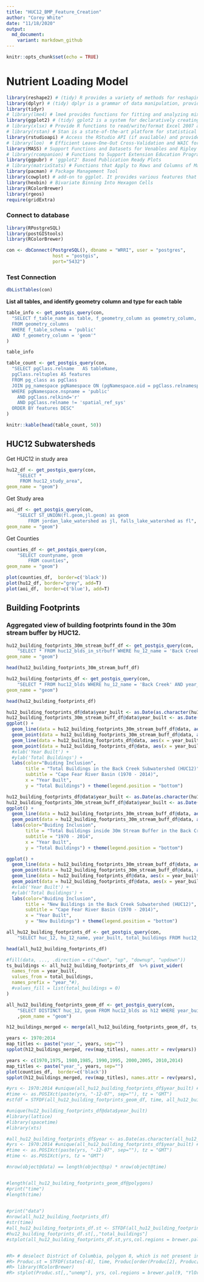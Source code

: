 ```yaml
---
title: "HUC12_BMP_Feature_Creation"
author: "Corey White"
date: "11/18/2020"
output:
  md_document:
    variant: markdown_github
---
```


```r
knitr::opts_chunk$set(echo = TRUE)
```
# Nutrient Loading Model

```r
library(reshape2) # (tidy) R provides a variety of methods for reshaping data prior to analysis.
library(dplyr) # (tidy) dplyr is a grammar of data manipulation, providing a consistent set of verbs that help you solve the most common data manipulation challenges:
library(tidyr)
# library(lme4) # lme4 provides functions for fitting and analyzing mixed models: linear (lmer), generalized linear(glmer) and nonlinear (nlmer.)
library(ggplot2) # (tidy) gplot2 is a system for declaratively creating graphics
# library(xlsx) # Provide R functions to read/write/format Excel 2007 and Excel 97/2000/XP/2003 file formats.
# library(rstan) # Stan is a state-of-the-art platform for statistical modeling and high-performance statistical computation. 
library(rstudioapi) # Access the RStudio API (if available) and provide informative error messages when it's not.
# library(loo)  # Efficient Leave-One-Out Cross-Validation and WAIC for Bayesian Models
library(MASS) # Support Functions and Datasets for Venables and Ripley's MASS
# library(rcompanion) # Functions to Support Extension Education Program Evaluation
library(ggpubr) # 'ggplot2' Based Publication Ready Plots
# library(matrixStats) # Functions that Apply to Rows and Columns of Matrices (and to Vectors)
library(pacman) # Package Management Tool
library(cowplot) # add-on to ggplot. It provides various features that help with creating publication-quality figures, such as a set of themes, functions to align plots and arrange them into complex compound figures, and functions that make it easy to annotate plots and or mix plots with images.
library(hexbin) # Bivariate Binning Into Hexagon Cells
library(RColorBrewer)
library(rgeos)
require(gridExtra)

```


### Connect to database
```r
library(RPostgreSQL)
library(postGIStools)
library(RColorBrewer)

con <- dbConnect(PostgreSQL(), dbname = "WRRI", user = "postgres",
                 host = "postgis",
                 port="5432")
```
### Test Connection
```r
dbListTables(con) 
```

**List all tables, and identify geometry column and type for each table**

```r
table_info <- get_postgis_query(con, 
  "SELECT f_table_name as table, f_geometry_column as geometry_column, srid, type
  FROM geometry_columns 
  WHERE f_table_schema = 'public' 
  AND f_geometry_column = 'geom'"
)

table_info

```

```r
table_count <- get_postgis_query(con, 
  "SELECT pgClass.relname   AS tableName,
  pgClass.reltuples AS features
  FROM pg_class as pgClass
  JOIN pg_namespace pgNamespace ON (pgNamespace.oid = pgClass.relnamespace)
  WHERE pgNamespace.nspname = 'public' 
    AND pgClass.relkind='r' 
    AND pgClass.relname != 'spatial_ref_sys'
  ORDER BY features DESC"
)

knitr::kable(head(table_count, 50))
```


## HUC12 Subwatersheds

Get HUC12 in study area
```r

hu12_df <- get_postgis_query(con, 
    "SELECT *
     FROM huc12_study_area",
geom_name = "geom")
```

Get Study area
```r
aoi_df <- get_postgis_query(con, 
    "SELECT ST_UNION(fl.geom,jl.geom) as geom 
		FROM jordan_lake_watershed as jl, falls_lake_watershed as fl",
geom_name = "geom")
```

Get Counties
```r
counties_df <- get_postgis_query(con, 
    "SELECT countyname, geom 
		FROM counties",
geom_name = "geom")
```


```r
plot(counties_df,  border=c('black'))
plot(hu12_df, border="grey", add=T)
plot(aoi_df,  border=c('blue'), add=T)
```


## Building Footprints

### Aggregated view of building footprints found in the 30m stream buffer by HUC12.

```r

hu12_building_footprints_30m_stream_buff_df <- get_postgis_query(con, 
    "SELECT * FROM huc12_blds_in_strbuff WHERE hu_12_name = 'Back Creek' AND year_built >= '1970'",
geom_name = "geom")

head(hu12_building_footprints_30m_stream_buff_df)
```

```r
hu12_building_footprints_df <- get_postgis_query(con, 
    "SELECT * FROM huc12_blds WHERE hu_12_name = 'Back Creek' AND year_built >= '1970' AND dwq_basin = 'Cape Fear'",
geom_name = "geom")

head(hu12_building_footprints_df)
```

```r
hu12_building_footprints_df@data$year_built <- as.Date(as.character(hu12_building_footprints_df@data$year_built), format = "%Y")
hu12_building_footprints_30m_stream_buff_df@data$year_built <- as.Date(as.character(hu12_building_footprints_30m_stream_buff_df@data$year_built), format = "%Y")
ggplot() + 
  geom_line(data = hu12_building_footprints_30m_stream_buff_df@data, aes(x = year_built, y = total_buildings), color = "purple") +
  geom_point(data = hu12_building_footprints_30m_stream_buff_df@data, aes(x = year_built, y = total_buildings), color = "purple") +
  geom_line(data = hu12_building_footprints_df@data, aes(x = year_built, y = total_buildings), color = "orange") +
  geom_point(data = hu12_building_footprints_df@data, aes(x = year_built, y = total_buildings), color = "orange") +
  #xlab('Year Built') +
  #ylab('Total Buildings') +
  labs(color="Buiding Inclusion",
       title = "Total Buildings in the Back Creek Subwatershed (HUC12)",
       subtitle = "Cape Fear River Basin (1970 - 2014)",
       x = "Year Built",
       y = "Total Buildings") + theme(legend.position = "bottom")
```

```r
hu12_building_footprints_df@data$year_built <- as.Date(as.character(hu12_building_footprints_df@data$year_built), format = "%Y")
hu12_building_footprints_30m_stream_buff_df@data$year_built <- as.Date(as.character(hu12_building_footprints_30m_stream_buff_df@data$year_built), format = "%Y")
ggplot() + 
  geom_line(data = hu12_building_footprints_30m_stream_buff_df@data, aes(x = year_built, y = total_buildings), color = "purple") +
  geom_point(data = hu12_building_footprints_30m_stream_buff_df@data, aes(x = year_built, y = total_buildings), color = "purple") +
  labs(color="Buiding Inclusion",
       title = "Total Buildings inside 30m Stream Buffer in the Back Creek (HUC12)",
       subtitle = "1970 - 2014",
       x = "Year Built",
       y = "Total Buildings") + theme(legend.position = "bottom")
```




```r
ggplot() + 
  geom_line(data = hu12_building_footprints_30m_stream_buff_df@data, aes(x = year_built, y = new_buildings), color = "purple") +
  geom_point(data = hu12_building_footprints_30m_stream_buff_df@data, aes(x = year_built, y = new_buildings), color = "purple") +
  geom_line(data = hu12_building_footprints_df@data, aes(x = year_built, y = new_buildings), color = "orange") +
  geom_point(data = hu12_building_footprints_df@data, aes(x = year_built, y = new_buildings), color = "orange") +
  #xlab('Year Built') +
  #ylab('Total Buildings') +
  labs(color="Buiding Inclusion",
       title = "New Buildings in the Back Creek Subwatershed (HUC12)",
       subtitle = "Cape Fear River Basin (1970 - 2014)",
       x = "Year Built",
       y = "New Buildings") + theme(legend.position = "bottom")
```




```r
all_hu12_building_footprints_df <- get_postgis_query(con, 
    "SELECT huc_12, hu_12_name, year_built, total_buildings FROM huc12_blds as h12 WHERE  year_built >= '1970' ORDER BY hu_12_name, year_built")
```



```r
head(all_hu12_building_footprints_df)
```

```r
#fill(data, ..., .direction = c("down", "up", "downup", "updown"))
ts_buildings <- all_hu12_building_footprints_df  %>% pivot_wider(
  names_from = year_built,
  values_from = total_buildings,
  names_prefix = "year_"#),
  #values_fill = list(total_buildings = 0)
)

```




```r
all_hu12_building_footprints_geom_df <- get_postgis_query(con, 
    "SELECT DISTINCT huc_12, geom FROM huc12_blds as h12 WHERE year_built >= '1970'"
    ,geom_name = "geom")
```

```r
h12_buildings_merged <- merge(all_hu12_building_footprints_geom_df, ts_buildings, by.x = "huc_12", by.y = "huc_12")
```

```r
years <- 1970:2014
map_titles <- paste("year_", years, sep="")
spplot(h12_buildings_merged, rev(map_titles), names.attr = rev(years))
```
```r
years <- c(1970,1975, 1980,1985, 1990,1995, 2000,2005, 2010,2014)
map_titles <- paste("year_", years, sep="")
plot(counties_df,  border=c('black'))
spplot(h12_buildings_merged, rev(map_titles), names.attr = rev(years), add=T)

```

```r
#yrs <- 1970:2014 #unique(all_hu12_building_footprints_df$year_built) #
#time <- as.POSIXct(paste(yrs, "-12-07", sep=""), tz = "GMT")
#stfdf = STFDF(all_hu12_building_footprints_geom_df, time, all_hu12_building_footprints_df)
```



```r
#unique(hu12_building_footprints_df@data$year_built)
#library(lattice)
#library(spacetime)
#library(xts)

#all_hu12_building_footprints_df$year <- as.Date(as.character(all_hu12_building_footprints_df$year_built), format = "%Y")
#yrs <- 1970:2014 #unique(all_hu12_building_footprints_df$year_built) #
#time <- as.POSIXct(paste(yrs, "-12-07", sep=""), tz = "GMT")
#time <- as.POSIXct(yrs, tz = "GMT")

#nrow(object@data) == length(object@sp) * nrow(object@time)


#length(all_hu12_building_footprints_geom_df@polygons)
#print("time")
#length(time)

 
#print("data")
#nrow(all_hu12_building_footprints_df)
#str(time)
#all_hu12_building_footprints_df.st <- STFDF(all_hu12_building_footprints_geom_df, time,data=all_hu12_building_footprints_df)
#hu12_building_footprints_df.st[,,"total_buildings"]
#stplot(all_hu12_building_footprints_df.st,yrs,col.regions = brewer.pal(9, "viridis"))


#R> # deselect District of Columbia, polygon 8, which is not present in Produc:
#R> Produc.st = STFDF(states[-8], time, Produc[order(Produc[2], Produc[1]),])
#R> library(RColorBrewer)
#R> stplot(Produc.st[,,"unemp"], yrs, col.regions = brewer.pal(9, "YlOrRd"),cuts=9)
```
